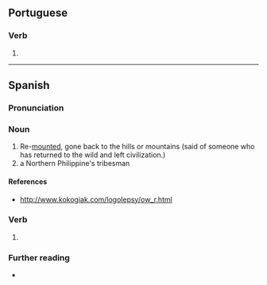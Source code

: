 ==Portuguese==

===Verb===
{{pt-pp|remontad|remontar}}

# {{pt-verb-form-of|remontar}}

----

==Spanish==

===Pronunciation===
{{es-IPA}}

===Noun===
{{es-noun|m}}

# Re-[[mount]]ed, gone back to the hills or mountains (said of someone who has returned to the wild and left civilization.)
# a Northern Philippine's tribesman

====References====
* http://www.kokogiak.com/logolepsy/ow_r.html

===Verb===
{{es-past participle|remontad}}

# {{es-verb form of|remontar}}

===Further reading===
* {{R:DRAE}}